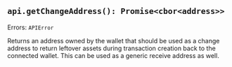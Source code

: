 
## `api.getChangeAddress(): Promise<cbor<address>>`

Errors: `APIError`

Returns an address owned by the wallet that should be used as a change address to return leftover assets during transaction creation back to the connected wallet. This can be used as a generic receive address as well.

<CaniuseTable api={Api.GetChangeAddress}/>